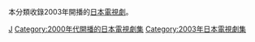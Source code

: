 本分類收錄2003年開播的[[日本|日本]][[電視劇|電視劇]]。

{{year by category
|m=2
|c=0
|d=0
|y=3
|cat=開播的日本電視劇集
|sortkey=日本電視劇集
|parent=各年開播的日本電視劇集
|subcat=2003年日本電視劇集
}}


[[Category:2003年開播的電視劇|J]]
[[Category:2000年代開播的日本電視劇集|Category:2000年代開播的日本電視劇集]]
[[Category:2003年日本電視劇集|Category:2003年日本電視劇集]]